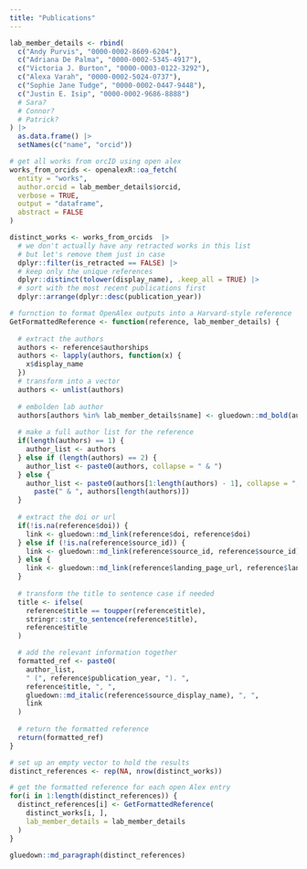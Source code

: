 ```yaml
---
title: "Publications"
---
```


```r

lab_member_details <- rbind(
  c("Andy Purvis", "0000-0002-8609-6204"),
  c("Adriana De Palma", "0000-0002-5345-4917"),
  c("Victoria J. Burton", "0000-0003-0122-3292"),
  c("Alexa Varah", "0000-0002-5024-0737"),
  c("Sophie Jane Tudge", "0000-0002-0447-9448"),
  c("Justin E. Isip", "0000-0002-9686-8888")
  # Sara?
  # Connor?
  # Patrick?
) |>
  as.data.frame() |>
  setNames(c("name", "orcid"))

# get all works from orcID using open alex
works_from_orcids <- openalexR::oa_fetch(
  entity = "works",
  author.orcid = lab_member_details$orcid,
  verbose = TRUE,
  output = "dataframe",
  abstract = FALSE
)

distinct_works <- works_from_orcids  |>
  # we don't actually have any retracted works in this list
  # but let's remove them just in case
  dplyr::filter(is_retracted == FALSE) |>
  # keep only the unique references
  dplyr::distinct(tolower(display_name), .keep_all = TRUE) |>
  # sort with the most recent publications first
  dplyr::arrange(dplyr::desc(publication_year))
```

```r

# furnction to format OpenAlex outputs into a Harvard-style reference
GetFormattedReference <- function(reference, lab_member_details) {
  
  # extract the authors
  authors <- reference$authorships
  authors <- lapply(authors, function(x) {
    x$display_name
  })
  # transform into a vector
  authors <- unlist(authors)
  
  # embolden lab author
  authors[authors %in% lab_member_details$name] <- gluedown::md_bold(authors[authors %in% lab_member_details$name])
  
  # make a full author list for the reference
  if(length(authors) == 1) {
    author_list <- authors
  } else if (length(authors) == 2) {
    author_list <- paste0(authors, collapse = " & ")
  } else {
    author_list <- paste0(authors[1:length(authors) - 1], collapse = ", ") |>
      paste(" & ", authors[length(authors)])
  }
  
  # extract the doi or url
  if(!is.na(reference$doi)) {
    link <- gluedown::md_link(reference$doi, reference$doi)
  } else if (!is.na(reference$source_id)) {
    link <- gluedown::md_link(reference$source_id, reference$source_id)
  } else {
    link <- gluedown::md_link(reference$landing_page_url, reference$landing_page_url)
  }
  
  # transform the title to sentence case if needed
  title <- ifelse(
    reference$title == toupper(reference$title),
    stringr::str_to_sentence(reference$title),
    reference$title
  )

  # add the relevant information together
  formatted_ref <- paste0(
    author_list,
    " (", reference$publication_year, "). ",
    reference$title, ", ",
    gluedown::md_italic(reference$source_display_name), ", ",
    link
  )
  
  # return the formatted reference
  return(formatted_ref)
}

# set up an empty vector to hold the results
distinct_references <- rep(NA, nrow(distinct_works))

# get the formatted reference for each open Alex entry
for(i in 1:length(distinct_references)) {
  distinct_references[i] <- GetFormattedReference(
    distinct_works[i, ],
    lab_member_details = lab_member_details
  )
}

```


```r
gluedown::md_paragraph(distinct_references)
```

